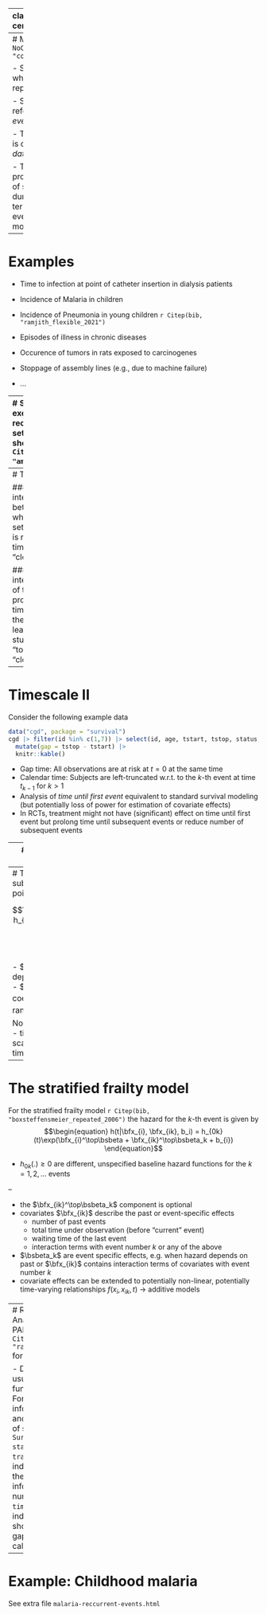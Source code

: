
---
class: inverse, middle, center

.center[
.font120[
**Recurrent Events**
]
]

<html>
  <div style=---float:left></div>
  <hr color='#005500' size=1px width=900pxpx>
</html>

---
# Motivation
`r NoCite(bib, "cook_statistical_2007")`

- Study of processes which generate events repeatedly over time

- Such processes are refered to as *recurrent event processes*

- The data they generate is called *recurrent event data*

- The observations of the process ends with
  + end of study
  + censoring during the study
  + terminal (competing) event $\rightarrow$ multi-state model


---
# Examples

- Time to infection at point of catheter insertion in dialysis patients

- Incidence of Malaria in children

- Incidence of Pneumonia in young children `r Citep(bib, "ramjith_flexible_2021")`

- Episodes of illness in chronic diseases

- Occurence of tumors in rats exposed to carcinogenes

- Stoppage of assembly lines (e.g., due to machine failure)

- ...



---
# Schematic
An exemplary schematic of a reccurrent events data set for 5 subjects is shown below (source: `r Citet(bib, "amorim_modelling_2015")`)

.center[
<img src="figures/recurrent-events-schematic.png", width="400px">
]

- The choice of model for such data depends on
  - the assumptions about the dependency of the observations for one subject
  - the choice of time scale (which also depends on assumptions about the process)

---
# Timescale

### Gap timescale
- interest in the time between events
- time at which a subject enters risk set for $k$-th event ( $k>1$ ) is reset to 0
- also waiting time, "renewal process" or "clock-reset" approach


### Calendar timescale
- interest in the full course of the recurrent event process
- an individual's time starts when entering the study and stops when leaving the study/censoring
- also "total timescale" or "clock-forward" approach


---
# Timescale II
Consider the following example data
```r
data("cgd", package = "survival")
cgd |> filter(id %in% c(1,7)) |> select(id, age, tstart, tstop, status, enum) |>
  mutate(gap = tstop - tstart) |>
  knitr::kable()
```

- Gap time: All observations are at risk at $t=0$ at the same time
- Calendar time: Subjects are left-truncated w.r.t. to the $k$-th event at time $t_{k-1}$ for $k>1$
-  Analysis of *time until first event* equivalent to standard survival modeling (but potentially loss of power for estimation of covariate effects)
-  In RCTs, treatment might not have (significant) effect on time until first event but prolong time until subsequent events or reduce number of subsequent events


---
# Models following from different assumptions

Consider for now analysis on the *gap timescale*:
- Assumption I: complete independence of events on subject and past, all recurrences have same baseline hazard <br>
$\qquad \rightarrow$ standard survival modeling
- Assumption II: baseline hazard (potentially) different for different events <br>
$\qquad \rightarrow$ stratification w.r.t. to event number
- Assumption III: as Assumption I with intra-subject correlation<br>
$\qquad \rightarrow$ frailty model
- Assumption IV: Assumption II and Assumption III <br>
$\qquad \rightarrow$ frailty model with stratification w.r.t. event number
- Assumption V: Assumption IV + additional dependency on past <br>
$\qquad \rightarrow$ frailty model with stratification w.r.t. event number and further (time-dependent) covariates

For *calendar timescale*, we obtain the same models with additional consideration of left-truncation



---
# The frailty model
The hazard for subject $i$ and event number $k$ at time point $t$ is given by

$$\begin{equation}\label{eq:ag_model}
h_{ik}(t) = h(t|\bfx_i, \bfx_{ik}, {b}_{i})
    = h_0(t)\exp(\bfx_{i}^\top\bsbeta + \bfx_{ik}^\top\bsbeta_k + b_i),
\end{equation}$$

- $\bfx_{ik}$ are potentially event dependent covariates/interaction terms
- $\bsbeta$, $\bsbeta_k$ are the fixed coefficients
- $b_i \sim N(0, \sigma_b^2)$ are the random effects

Note that at estimation stage, $t$ is either
  - time since origin (calendar time scale) or
  - time since last event (gap time scale)

---
# The stratified frailty model
For the stratified frailty model `r Citep(bib, "boxsteffensmeier_repeated_2006")` the hazard for the $k$-th event is given by
$$\begin{equation}
h(t|\bfx_{i}, \bfx_{ik}, b_i)
    = h_{0k}(t)\exp(\bfx_{i}^\top\bsbeta + \bfx_{ik}^\top\bsbeta_k + b_{i})
\end{equation}$$

- ${h}_{0k}\left(.\right)\geq 0$ are different, unspecified baseline hazard functions for the $k=1,2,\ldots$ events

--

  - the $\bfx_{ik}^\top\bsbeta_k$ component is optional
  - covariates $\bfx_{ik}$ describe the past or event-specific effects
    + number of past events
    + total time under observation (before "current" event)
    + waiting time of the last event
    + interaction terms with event number $k$ or any of the above
  - $\bsbeta_k$ are event specific effects, e.g. when hazard depends on past or $\bfx_{ik}$ contains interaction terms of covariates with event number $k$
  - covariate effects can be extended to potentially non-linear, potentially time-varying relationships $f(x_i, x_{ik},t)$ $\rightarrow$ additive models


---
# Recurrent Events Analysis with PAMMs/**`pammtools`**
See `r Citet(bib, "ramjith.recurrent.2022")` for details

- Data transformation as usual with `as_ped` functions, however
  + Formula contains information about entry and exit times for risk sets of specific event number `Surv(start, stop, status)~.`
  + additional `transition` argument indicates the variable in the data that contains information on event number
  + additional `timescale` argument indicates whether data should be transformed to gap-time scale or calendar-time scale


---
# Example: Childhood malaria


See extra file `malaria-reccurrent-events.html`
